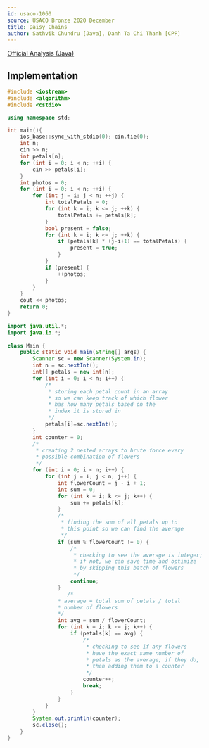 ```yaml
---
id: usaco-1060
source: USACO Bronze 2020 December
title: Daisy Chains
author: Sathvik Chundru [Java], Danh Ta Chi Thanh [CPP]
---
```


[Official Analysis (Java)](http://www.usaco.org/current/data/sol_prob2_bronze_dec20.html)

<LanguageSection>

<CPPSection>

## Implementation

```cpp
#include <iostream>
#include <algorithm>
#include <cstdio>

using namespace std;

int main(){
	ios_base::sync_with_stdio(0); cin.tie(0);
	int n;
	cin >> n;
	int petals[n];
	for (int i = 0; i < n; ++i) {
		cin >> petals[i];
	}
	int photos = 0;
	for (int i = 0; i < n; ++i) {
		for (int j = i; j < n; ++j) {
			int totalPetals = 0;
			for (int k = i; k <= j; ++k) {
				totalPetals += petals[k];
			}
			bool present = false;
			for (int k = i; k <= j; ++k) {
				if (petals[k] * (j-i+1) == totalPetals) {
					present = true;
				}
			}
			if (present) {
				++photos;
			}
		}
	}
	cout << photos;
	return 0;
}

```

</CPPSection>
	
<JavaSection>
	
```java
import java.util.*;
import java.io.*;
	
class Main {
	public static void main(String[] args) {
		Scanner sc = new Scanner(System.in);
		int n = sc.nextInt();
		int[] petals = new int[n];
		for (int i = 0; i < n; i++) {
			/* 
			 * storing each petal count in an array
			 * so we can keep track of which flower
			 * has how many petals based on the 
			 * index it is stored in
			 */
			petals[i]=sc.nextInt();
		}
		int counter = 0;
		/* 
		 * creating 2 nested arrays to brute force every 
		 * possible combination of flowers
		 */
		for (int i = 0; i < n; i++) {
			for (int j = i; j < n; j++) {
				int flowerCount = j - i + 1;
				int sum = 0;
				for (int k = i; k <= j; k++) {
					sum += petals[k];
				}
				/*
				 * finding the sum of all petals up to 
				 * this point so we can find the average 
				 */
				if (sum % flowerCount != 0) {
					/*
					 * checking to see the average is integer;
					 * if not, we can save time and optimize
					 * by skipping this batch of flowers
					 */
					continue;
				}
			       /*
				* average = total sum of petals / total 
				* number of flowers
				*/
				int avg = sum / flowerCount;
				for (int k = i; k <= j; k++) {
					if (petals[k] == avg) {
						/*
						 * checking to see if any flowers 
						 * have the exact same number of 
						 * petals as the average; if they do, 
						 * then adding them to a counter
						 */
						counter++;
						break;
					}
				}
			}
		}				      
		System.out.println(counter);
		sc.close();
	}
}

```
				 
</JavaSection>

</LanguageSection>
